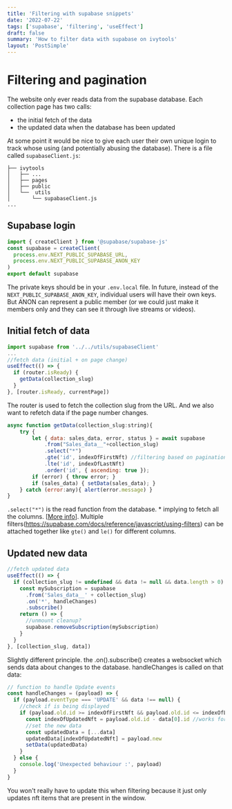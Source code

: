 ```yaml
---
title: 'Filtering with supabase snippets'
date: '2022-07-22'
tags: ['supabase', 'filtering', 'useEffect']
draft: false
summary: 'How to filter data with supabase on ivytools'
layout: 'PostSimple'
---
```


# Filtering and pagination

The website only ever reads data from the supabase database. Each collection page has two calls:

- the initial fetch of the data
- the updated data when the database has been updated

At some point it would be nice to give each user their own unique login to track whose using (and potentially abusing the database). There is a file called `supabaseClient.js`:

```.
├── ivytools
│   ├── ...
│   ├── pages
│   ├── public
│   └──  utils
│       └── supabaseClient.js
...
```

## Supabase login

```js
import { createClient } from '@supabase/supabase-js'
const supabase = createClient(
  process.env.NEXT_PUBLIC_SUPABASE_URL,
  process.env.NEXT_PUBLIC_SUPABASE_ANON_KEY
)
export default supabase
```

The private keys should be in your `.env.local` file. In future, instead of the `NEXT_PUBLIC_SUPABASE_ANON_KEY`, individual users will have their own keys. But ANON can represent a public member (or we could just make it members only and they can see it through live streams or videos).

## Initial fetch of data

```js
import supabase from '../../utils/supabaseClient'
...
//fetch data (initial + on page change)
useEffect(() => {
  if (router.isReady) {
    getData(collection_slug)
  }
}, [router.isReady, currentPage])
```

The router is used to fetch the collection slug from the URL. And we also want to refetch data if the page number changes.

```js
async function getData(collection_slug:string){
    try {
        let { data: sales_data, error, status } = await supabase
            .from("Sales_data__"+collection_slug)
            .select("*")
            .gte('id', indexOfFirstNft) //filtering based on pagination
            .lte('id', indexOfLastNft)
            .order('id', { ascending: true });
        if (error) { throw error; }
        if (sales_data) { setData(sales_data); }
    } catch (error:any){ alert(error.message) }
}
```

`.select("*")` is the read function from the database. \* implying to fetch all the columns. [[More info](https://https://supabase.com/docs/reference/javascript/select)]. Multiple filters(https://supabase.com/docs/reference/javascript/using-filters) can be attached together like `gte()` and `le()` for different columns.

## Updated new data

```js
//fetch updated data
useEffect(() => {
  if (collection_slug != undefined && data != null && data.length > 0) {
    const mySubscription = supabase
      .from('Sales_data__' + collection_slug)
      .on('*', handleChanges)
      .subscribe()
    return () => {
      //unmount cleanup?
      supabase.removeSubscription(mySubscription)
    }
  }
}, [collection_slug, data])
```

Slightly different principle. the .on().subscribe() creates a websocket which sends data about changes to the database. handleChanges is called on that data:

```js
// function to handle Update events
const handleChanges = (payload) => {
  if (payload.eventType === 'UPDATE' && data !== null) {
    //check if is being displayed
    if (payload.old.id >= indexOfFirstNft && payload.old.id <= indexOfLastNft) {
      const indexOfUpdatedNft = payload.old.id - data[0].id //works for when token_id starts at 0 or 1 or any other page
      //set the new data
      const updatedData = [...data]
      updatedData[indexOfUpdatedNft] = payload.new
      setData(updatedData)
    }
  } else {
    console.log('Unexpected behaviour :', payload)
  }
}
```

You won't really have to update this when filtering because it just only updates nft items that are present in the window.
